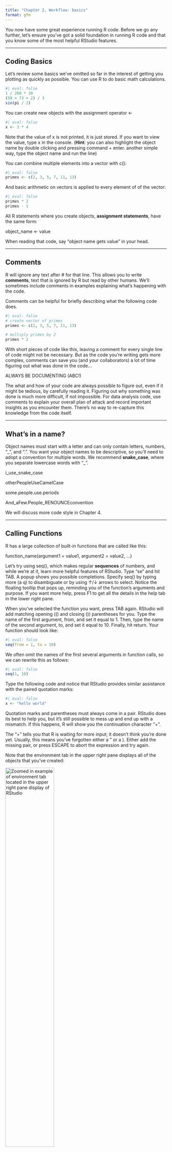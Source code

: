```yaml
---
title: "Chapter 2, Workflow: basics"
format: gfm
---
```


You now have some great experience running R code.
Before we go any further, let’s ensure you’ve got a solid foundation in running R code and that you know some of the most helpful RStudio features.

------------------------------------------------------------------------

## Coding Basics

Let’s review some basics we’ve omitted so far in the interest of getting you plotting as quickly as possible.
You can use R to do basic math calculations.
```r
#| eval: false
1 / 200 * 30
(59 + 73 + 2) / 3
sin(pi / 2)
```

You can create new objects with the assignment operator <-
```r
#| eval: false
x <- 3 * 4
```

Note that the value of x is not printed, it is just stored.
If you want to view the value, type x in the console.
(**Hint**: you can also highlight the object name by double clicking and pressing command + enter. another simple way, type the object name and run the line)

You can combine multiple elements into a vector with c():
```r
#| eval: false
primes <- c(2, 3, 5, 7, 11, 13)
```

And basic arithmetic on vectors is applied to every element of of the vector:
```r
#| eval: false
primes * 2
primes - 1
```

All R statements where you create objects, **assignment statements**, have the same form:

object_name <- value

When reading that code, say “object name gets value” in your head.

------------------------------------------------------------------------

## Comments

R will ignore any text after # for that line.
This allows you to write **comments**, text that is ignored by R but read by other humans.
We’ll sometimes include comments in examples explaining what’s happening with the code.

Comments can be helpful for briefly describing what the following code does.
```r
#| eval: false
# create vector of primes
primes <- c(2, 3, 5, 7, 11, 13)

# multiply primes by 2
primes * 2
```

With short pieces of code like this, leaving a comment for every single line of code might not be necessary.
But as the code you’re writing gets more complex, comments can save you (and your collaborators) a lot of time figuring out what was done in the code...

ALWAYS BE DOCUMENTING (ABC!)

The what and how of your code are always possible to figure out, even if it might be tedious, by carefully reading it.
Figuring out why something was done is much more difficult, if not impossible.
For data analysis code, use comments to explain your overall plan of attack and record important insights as you encounter them.
There’s no way to re-capture this knowledge from the code itself.

------------------------------------------------------------------------

## What's in a name?

Object names must start with a letter and can only contain letters, numbers, "\_", and ".".
You want your object names to be descriptive, so you’ll need to adopt a convention for multiple words.
We recommend **snake_case**, where you separate lowercase words with "\_".

i_use_snake_case

otherPeopleUseCamelCase

some.people.use.periods

And_aFew.People_RENOUNCEconvention

We will discuss more code style in Chapter 4.

------------------------------------------------------------------------

## Calling Functions

R has a large collection of built-in functions that are called like this:

function_name(argument1 = value1, argument2 = value2, ...)

Let’s try using seq(), which makes regular **sequences** of numbers, and while we’re at it, learn more helpful features of RStudio.
Type "se" and hit TAB.
A popup shows you possible completions.
Specify seq() by typing more (a q) to disambiguate or by using ↑/↓ arrows to select.
Notice the floating tooltip that pops up, reminding you of the function’s arguments and purpose.
If you want more help, press F1 to get all the details in the help tab in the lower right pane.

When you’ve selected the function you want, press TAB again.
RStudio will add matching opening (() and closing ()) parentheses for you.
Type the name of the first argument, from, and set it equal to 1.
Then, type the name of the second argument, to, and set it equal to 10.
Finally, hit return.
Your function should look like:
```r
#| eval: false
seq(from = 1, to = 10)
```

We often omit the names of the first several arguments in function calls, so we can rewrite this as follows:
```r
#| eval: false
seq(1, 10)
```

Type the following code and notice that RStudio provides similar assistance with the paired quotation marks:
```r
#| eval: false
x <- "hello world"
```

Quotation marks and parentheses must always come in a pair.
RStudio does its best to help you, but it’s still possible to mess up and end up with a mismatch.
If this happens, R will show you the continuation character “+”.

The "+" tells you that R is waiting for more input; it doesn’t think you’re done yet.
Usually, this means you’ve forgotten either a " or a ).
Either add the missing pair, or press ESCAPE to abort the expression and try again.

Note that the environment tab in the upper right pane displays all of the objects that you’ve created:

<img src="Images/Ch2_Environment_Tab_Example.png" 
     alt="Zoomed in example of environment tab located in the upper right pane display of RStudio"
     style="width: 55%;">

------------------------------------------------------------------------

## Exercises pt 1 of 1

1. Why does this code not work?
```r
#| eval: false
my_variable <- 10
my_varıable
```

2. Tweak each of the following R commands so that they run correctly:
```r
#| eval: false
libary(todyverse)

ggplot(dTA = mpg) + 
  geom_point(maping = aes(x = displ y = hwy)) +
  geom_smooth(method = "lm)
```

3. Press Option + Shift + K / Alt + Shift + K.
What happens?
How can you get to the same place using the menus?

4. Let’s revisit an exercise from Chapter 1.
Run the following lines of code.
Which of the two plots is saved as mpg-plot.png?
Why?

```r
#| eval: false
my_bar_plot <- ggplot(mpg, aes(x = class)) +
  geom_bar()
my_scatter_plot <- ggplot(mpg, aes(x = cty, y = hwy)) +
  geom_point()
ggsave(filename = "mpg-plot.png", plot = my_bar_plot)
```

------------------------------------------------------------------------

**NEXT UP:** [Chapter 3](https://github.com/UCSC-Treehouse/Essential-skills-for-Treehouse-computational-research/blob/main/Chapter-Instructions/Chapter_03_Instructions.md)